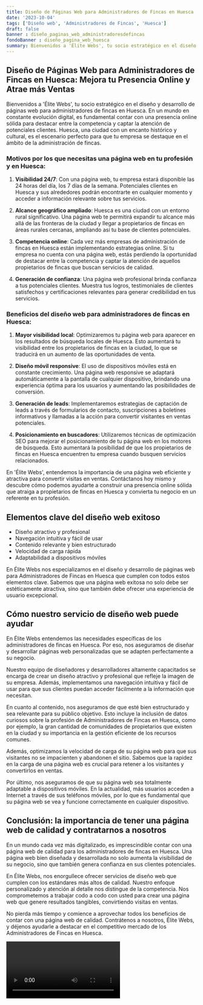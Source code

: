 ```yaml
---
title: Diseño de Páginas Web para Administradores de Fincas en Huesca
date: '2023-10-04'
tags: ['Diseño web', 'Administradores de Fincas', 'Huesca']
draft: false
banner : diseño_paginas_web_administradoresdefincas
fondoBanner : diseño_pagina_web_huesca
summary: Bienvenidos a 'Élite Webs', tu socio estratégico en el diseño y desarrollo de páginas web para administradores de fincas en Huesca. En un mundo en constante evolución digital, es fundamental contar con una presencia online sólida para destacar entre la competencia y captar la atención de potenciales clientes. Huesca, una ciudad con un encanto histórico y cultural, es el escenario perfecto para que tu empresa se destaque en el ámbito de la administración de fincas.
---
```


## Diseño de Páginas Web para Administradores de Fincas en Huesca: Mejora tu Presencia Online y Atrae más Ventas

Bienvenidos a 'Élite Webs', tu socio estratégico en el diseño y desarrollo de páginas web para administradores de fincas en Huesca. En un mundo en constante evolución digital, es fundamental contar con una presencia online sólida para destacar entre la competencia y captar la atención de potenciales clientes. Huesca, una ciudad con un encanto histórico y cultural, es el escenario perfecto para que tu empresa se destaque en el ámbito de la administración de fincas.

### Motivos por los que necesitas una página web en tu profesión y en Huesca:

1. **Visibilidad 24/7**: Con una página web, tu empresa estará disponible las 24 horas del día, los 7 días de la semana. Potenciales clientes en Huesca y sus alrededores podrán encontrarte en cualquier momento y acceder a información relevante sobre tus servicios.

2. **Alcance geográfico ampliado**: Huesca es una ciudad con un entorno rural significativo. Una página web te permitirá expandir tu alcance más allá de las fronteras de la ciudad y llegar a propietarios de fincas en áreas rurales cercanas, ampliando así tu base de clientes potenciales.

3. **Competencia online**: Cada vez más empresas de administración de fincas en Huesca están implementando estrategias online. Si tu empresa no cuenta con una página web, estás perdiendo la oportunidad de destacar entre la competencia y captar la atención de aquellos propietarios de fincas que buscan servicios de calidad.

4. **Generación de confianza**: Una página web profesional brinda confianza a tus potenciales clientes. Muestra tus logros, testimoniales de clientes satisfechos y certificaciones relevantes para generar credibilidad en tus servicios.

### Beneficios del diseño web para administradores de fincas en Huesca:

1. **Mayor visibilidad local**: Optimizaremos tu página web para aparecer en los resultados de búsqueda locales de Huesca. Esto aumentará tu visibilidad entre los propietarios de fincas en la ciudad, lo que se traducirá en un aumento de las oportunidades de venta.

2. **Diseño móvil responsive**: El uso de dispositivos móviles está en constante crecimiento. Una página web responsive se adaptará automáticamente a la pantalla de cualquier dispositivo, brindando una experiencia óptima para los usuarios y aumentando las posibilidades de conversión.

3. **Generación de leads**: Implementaremos estrategias de captación de leads a través de formularios de contacto, suscripciones a boletines informativos y llamadas a la acción para convertir visitantes en ventas potenciales.

4. **Posicionamiento en buscadores**: Utilizaremos técnicas de optimización SEO para mejorar el posicionamiento de tu página web en los motores de búsqueda. Esto aumentará la posibilidad de que los propietarios de fincas en Huesca encuentren tu empresa cuando busquen servicios relacionados.

En 'Élite Webs', entendemos la importancia de una página web eficiente y atractiva para convertir visitas en ventas. Contáctanos hoy mismo y descubre cómo podemos ayudarte a construir una presencia online sólida que atraiga a propietarios de fincas en Huesca y convierta tu negocio en un referente en tu profesión.

<GifSeo />

<Cta />

## Elementos clave del diseño web exitoso

- Diseño atractivo y profesional
- Navegación intuitiva y fácil de usar
- Contenido relevante y bien estructurado
- Velocidad de carga rápida
- Adaptabilidad a dispositivos móviles

En Élite Webs nos especializamos en el diseño y desarrollo de páginas web para Administradores de Fincas en Huesca que cumplen con todos estos elementos clave. Sabemos que una página web exitosa no solo debe ser estéticamente atractiva, sino que también debe ofrecer una experiencia de usuario excepcional.

## Cómo nuestro servicio de diseño web puede ayudar

En Élite Webs entendemos las necesidades específicas de los administradores de fincas en Huesca. Por eso, nos aseguramos de diseñar y desarrollar páginas web personalizadas que se adapten perfectamente a su negocio.

Nuestro equipo de diseñadores y desarrolladores altamente capacitados se encarga de crear un diseño atractivo y profesional que refleje la imagen de su empresa. Además, implementamos una navegación intuitiva y fácil de usar para que sus clientes puedan acceder fácilmente a la información que necesitan.

En cuanto al contenido, nos aseguramos de que esté bien estructurado y sea relevante para su público objetivo. Esto incluye la inclusión de datos curiosos sobre la profesión de Administradores de Fincas en Huesca, como por ejemplo, la gran cantidad de comunidades de propietarios que existen en la ciudad y su importancia en la gestión eficiente de los recursos comunes.

Además, optimizamos la velocidad de carga de su página web para que sus visitantes no se impacienten y abandonen el sitio. Sabemos que la rapidez en la carga de una página web es crucial para retener a los visitantes y convertirlos en ventas.

Por último, nos aseguramos de que su página web sea totalmente adaptable a dispositivos móviles. En la actualidad, más usuarios acceden a Internet a través de sus teléfonos móviles, por lo que es fundamental que su página web se vea y funcione correctamente en cualquier dispositivo.

## Conclusión: la importancia de tener una página web de calidad y contratarnos a nosotros

En un mundo cada vez más digitalizado, es imprescindible contar con una página web de calidad para los administradores de fincas en Huesca. Una página web bien diseñada y desarrollada no solo aumenta la visibilidad de su negocio, sino que también genera confianza en sus clientes potenciales.

En Élite Webs, nos enorgullece ofrecer servicios de diseño web que cumplen con los estándares más altos de calidad. Nuestro enfoque personalizado y atención al detalle nos distingue de la competencia. Nos comprometemos a trabajar codo a codo con usted para crear una página web que genere resultados tangibles, convirtiendo visitas en ventas.

No pierda más tiempo y comience a aprovechar todos los beneficios de contar con una página web de calidad. Contrátenos a nosotros, Élite Webs, y déjenos ayudarle a destacar en el competitivo mercado de los Administradores de Fincas en Huesca.

<Video />

<CtaBot job='Administradores de Fincas' city='Huesca'/>

<Gmaps query='Huesca+españa+maps' />